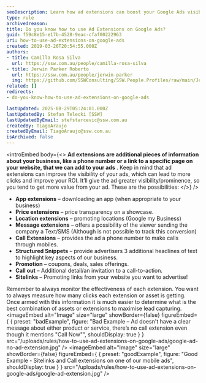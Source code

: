 ```yaml
---
seoDescription: Learn how ad extensions can boost your Google Ads visibility and ROI with proven strategies.
type: rule
archivedreason:
title: Do you know how to use Ad Extensions on Google Ads?
guid: f59c8e15-e17b-4528-9eac-cfaf00222963
uri: how-to-use-ad-extensions-on-google-ads
created: 2019-03-26T20:54:55.000Z
authors:
- title: Camilla Rosa Silva
  url: https://ssw.com.au/people/camilla-rosa-silva
- title: Jerwin Parker Roberto
  url: https://ssw.com.au/people/jerwin-parker
  img: https://github.com/SSWConsulting/SSW.People.Profiles/raw/main/Jerwin-Parker/Images/Jerwin-Parker-Profile.jpg
related: []
redirects:
- do-you-know-how-to-use-ad-extensions-on-google-ads

lastUpdated: 2025-08-29T05:24:01.000Z
lastUpdatedBy: Stefan Telecki [SSW]
lastUpdatedByEmail: stefstarcevic@ssw.com.au
createdBy: TiagoAraujo
createdByEmail: TiagoAraujo@ssw.com.au
isArchived: false
---
```


<introEmbed
  body={<>
**Ad extensions are additional pieces of information about your business, like a phone number or a link to a specific page on your website, that we can add to your ads** . Keep in mind that ad extensions can improve the visibility of your ads, which can lead to more clicks and improve your ROI. It’ll give the ad greater visibility/prominence, so you tend to get more value from your ad. These are the possibilities:
  </>}
/>
* **App extensions** – downloading an app (when appropriate to your business)
* **Price extensions** – price transparency on a showcase.
* **Location extensions** – promoting locations (Google my Business)
* **Message extensions** – offers a possibility of the viewer sending the company a Text/SMS (Although is not possible to track this conversion)
* **Call Extensions** – provides the ad a phone number to make calls through mobiles.
* **Structured Snippets** – provide advertisers 3 additional headlines of text to highlight key aspects of our business.
* **Promotion** – coupons, deals, sales offerings.
* **Call out** – Additional detail/an invitation to a call-to-action.
* **Sitelinks** – Promoting links from your website you want to advertise!

Remember to always monitor the effectiveness of each extension. You want to always measure how many clicks each extension or asset is getting. Once armed with this information it is much easier to determine what is the best combination of assets or extensions to maximise lead capturing.
<imageEmbed
  alt="Image"
  size="large"
  showBorder={false}
  figureEmbed={ {
    preset: "badExample",
    figure: "Bad Example – Ad doesn't have a clear message about either product or service, there’s no call extension even though it mentions \"Call Now\"",
    shouldDisplay: true
  } }
  src="/uploads/rules/how-to-use-ad-extensions-on-google-ads/google-ad-no-ad-extension.jpg"
/>
<imageEmbed
  alt="Image"
  size="large"
  showBorder={false}
  figureEmbed={ {
    preset: "goodExample",
    figure: "Good Example - Sitelinks and Call extensions on one of our mobile ads",
    shouldDisplay: true
  } }
  src="/uploads/rules/how-to-use-ad-extensions-on-google-ads/google-ad-extension.jpg"
/>
